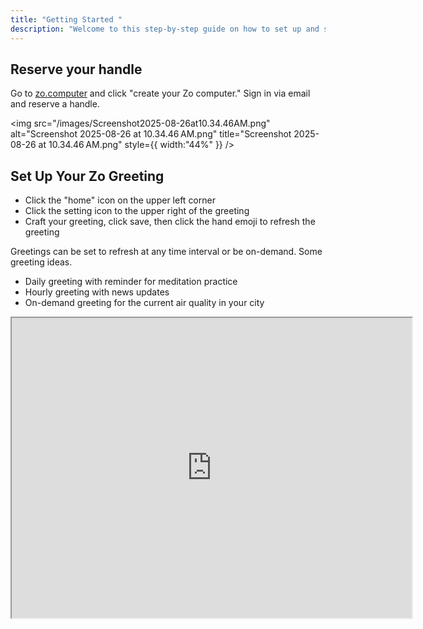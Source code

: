```yaml
---
title: "Getting Started "
description: "Welcome to this step-by-step guide on how to set up and start using your Zo computer."
---
```


## Reserve your handle

Go to [zo.computer](zo.computer) and click "create your Zo computer." Sign in via email and reserve a handle.

<img
  src="/images/Screenshot2025-08-26at10.34.46AM.png"
  alt="Screenshot 2025-08-26 at 10.34.46 AM.png"
  title="Screenshot 2025-08-26 at 10.34.46 AM.png"
  style={{ width:"44%" }}
/>

## Set Up Your Zo Greeting

- Click the "home" icon on the upper left corner
- Click the setting icon to the upper right of the greeting
- Craft your greeting, click save, then click the hand emoji to refresh the greeting

Greetings can be set to refresh at any time interval or be on-demand. Some greeting ideas.

- Daily greeting with reminder for meditation practice
- Hourly greeting with news updates
- On-demand greeting for the current air quality in your city

<iframe src="https://drive.google.com/file/d/1Dcq7PTXCI6rWniZbsiG-JMA0cB4E93Ei/preview" width="640" height="480" allow="autoplay" />

## Personalize your Zo Settings

Go to **Settings** in the botton left corner.

### **Look and Feel**

Choose your appearance and theme.

<iframe src="https://drive.google.com/file/d/1AfmelmG0izNVdslIIV6DAm9oObnIbo49/preview" width="640" height="480" allow="autoplay" />

### **Your AI**

**Get access to all models:**

Choose from the best leading chat and image models

<iframe src="https://drive.google.com/file/d/1NlLRVGAftQP8ifhU4HL6smFCtqiXx9tr/preview" width="640" height="480" allow="autoplay" />

**Add rules:**

Tell Zo to chat in a certain way, create or organize files based on prompts, and more

![Screenshot 2025-08-26 at 10.57.16 AM.png](/images/Screenshot2025-08-26at10.57.16AM.png)

**Create Zofiles:**

Zofiles are personas for specific occasions to enhance work or just for fun

![settings zofile.png](/images/settingszofile.png)

Toggle Zofiles on/off from settings, or choose a Zofile when you create a new chat.

![Screenshot 2025-08-26 at 1.06.50 PM.png](/images/Screenshot2025-08-26at1.06.50PM.png)

### Integrations

**Connect your Google Drive, Google Calendar, and Notion:**

Make sure to enable both read and write access so Zo can do tasks such as adding removing appointments, editing files, and more\!

<iframe src="https://drive.google.com/file/d/1mCqW2rtJb7CYvO-bRH8IaT2TtrmmH2ee/preview" width="640" height="480" allow="autoplay" />

**Connect your email and phone number:**

Email your Zo ([yourusername@zo.computer](mailto:yourusername@zo.computer)) from as many emails as you'd like to get content from your Zo files, save articles, organize your workspace, do work, and more. Link your phone number so you can talk to Zo even more easily to do all of the above.

![link email and text.png](/images/linkemailandtext.png)

### Developer

Find additional settings in this section, including customizing your chat to pop out as a second window, and enabling secrets for different development environments.

![Screenshot 2025-08-26 at 1.22.15 PM.png](/images/Screenshot2025-08-26at1.22.15PM.png)